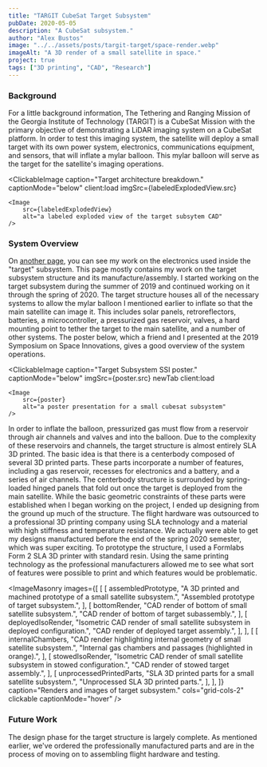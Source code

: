 ```yaml
---
title: "TARGIT CubeSat Target Subsystem"
pubDate: 2020-05-05
description: "A CubeSat subsystem."
author: "Alex Bustos"
image: "../../assets/posts/targit-target/space-render.webp"
imageAlt: "A 3D render of a small satellite in space."
project: true
tags: ["3D printing", "CAD", "Research"]
---
```



### Background

For a little background information, The Tethering and Ranging Mission of the
Georgia Institute of Technology (TARGIT) is a CubeSat Mission with the primary
objective of demonstrating a LiDAR imaging system on a CubeSat platform. In
order to test this imaging system, the satellite will deploy a small target with
its own power system, electronics, communications equipment, and sensors, that
will inflate a mylar balloon. This mylar balloon will serve as the target for
the satellite's imaging operations.

<ClickableImage
    caption="Target architecture breakdown."
    captionMode="below"
    client:load
    imgSrc={labeledExplodedView.src}
>
    <Image
        src={labeledExplodedView}
        alt="a labeled exploded view of the target subsytem CAD"
    />
</ClickableImage>

### System Overview

On [another page](/posts/targit-electronics), you can see my work on the
electronics used inside the "target" subsystem. This page mostly contains my
work on the target subsystem structure and its manufacture/assembly. I started
working on the target subsystem during the summer of 2019 and continued working
on it through the spring of 2020. The target structure houses all of the
necessary systems to allow the mylar balloon I mentioned earlier to inflate so
that the main satellite can image it. This includes solar panels,
retroreflectors, batteries, a microcontroller, a pressurized gas reservoir,
valves, a hard mounting point to tether the target to the main satellite, and a
number of other systems. The poster below, which a friend and I presented at the
2019 Symposium on Space Innovations, gives a good overview of the system
operations.

<ClickableImage
    caption="Target Subsystem SSI poster."
    captionMode="below"
    imgSrc={poster.src}
    newTab
    client:load
>
    <Image
        src={poster}
        alt="a poster presentation for a small cubesat subsystem"
    />
</ClickableImage>

In order to inflate the balloon, pressurized gas must flow from a reservoir
through air channels and valves and into the balloon. Due to the complexity of
these reservoirs and channels, the target structure is almost entirely SLA 3D
printed. The basic idea is that there is a centerbody composed of several 3D
printed parts. These parts incorporate a number of features, including a gas
reservoir, recesses for electronics and a battery, and a series of air channels.
The centerbody structure is surrounded by spring-loaded hinged panels that fold
out once the target is deployed from the main satellite. While the basic
geometric constraints of these parts were established when I began working on
the project, I ended up designing from the ground up much of the structure. The
flight hardware was outsourced to a professional 3D printing company using SLA
technology and a material with high stiffness and temperature resistance. We
actually were able to get my designs manufactured before the end of the spring
2020 semester, which was super exciting. To prototype the structure, I used a
Formlabs Form 2 SLA 3D printer with standard resin. Using the same printing
technology as the professional manufacturers allowed me to see what sort of
features were possible to print and which features would be problematic.

<ImageMasonry
    images={[
        [
            [
                assembledPrototype,
                "A 3D printed and machined prototype of a small satellite subsystem.",
                "Assembled prototype of target subsystem.",
            ],
            [
                bottomRender,
                "CAD render of bottom of small satellite subsystem.",
                "CAD render of bottom of target subassembly.",
            ],
            [
                deployedIsoRender,
                "Isometric CAD render of small satellite subsystem in deployed configuration.",
                "CAD render of deployed target assembly.",
            ],
        ],
        [
            [
                internalChambers,
                "CAD render highlighting internal geometry of small satellite subsystem.",
                "Internal gas chambers and passages (highlighted in orange).",
            ],
            [
                stowedIsoRender,
                "Isometric CAD render of small satellite subsystem in stowed configuration.",
                "CAD render of stowed target assembly.",
            ],
            [
                unprocessedPrintedParts,
                "SLA 3D printed parts for a small satellite subsystem.",
                "Unprocessed SLA 3D printed parts.",
            ],
        ],
    ]}
    caption="Renders and images of target subsystem."
    cols="grid-cols-2"
    clickable
    captionMode="hover"
/>

### Future Work

The design phase for the target structure is largely complete. As mentioned
earlier, we've ordered the professionally manufactured parts and are in the
process of moving on to assembling flight hardware and testing.
